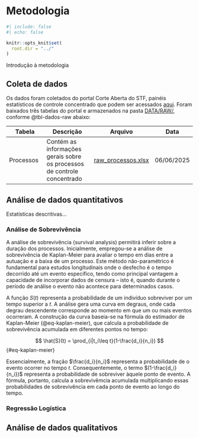 # Metodologia {#sec-metodologia}

```r
#| include: false
#| echo: false

knitr::opts_knit$set(
  root.dir = "../"
)
```

Introdução à metodologia

## Coleta de dados

Os dados foram coletados do portal Corte Aberta do STF, painéis estatísticos de controle concentrado que podem ser acessados [aqui](https://transparencia.stf.jus.br/extensions/controle_concentrado/controle_concentrado.html). Foram baixados três tabelas do portal e armazenados na pasta [DATA/RAW/](DATA/RAW/), conforme @tbl-dados-raw abaixo:

::: {#tbl-dados-raw}
| Tabela | Descrição | Arquivo | Data |
| ------ | --------- | ----- | ----- |
| Processos | Contém as informações gerais sobre os processos de controle concentrado | [raw_processos.xlsx](DATA/RAW/raw_processos.xlsx) | 06/06/2025 |
:::

## Análise de dados quantitativos

Estatísticas descritivas...

### Análise de Sobrevivência

A análise de sobrevivência (survival analysis) permitirá inferir sobre a duração dos processos. Inicialmente, empregou-se a análise de sobrevivência de Kaplan-Meier para avaliar o tempo em dias entre a autuação e a baixa de um processo. Este método não-paramétrico é fundamental para estudos longitudinais onde o desfecho é o tempo decorrido até um evento específico, tendo como principal vantagem a capacidade de incorporar dados de censura – isto é, quando durante o período de análise o evento não acontece para determinados casos.

A função $S(t)$ representa a probabilidade de um indivíduo sobreviver por um tempo superior a $t$. A análise gera uma curva em degraus, onde cada degrau descendente corresponde ao momento em que um ou mais eventos ocorreram. A construção da curva baseia-se na fórmula do estimador de Kaplan-Meier (@eq-kaplan-meier), que calcula a probabilidade de sobrevivência acumulada em diferentes pontos no tempo:

$$
\hat{S}(t) = \prod_{i|t_i\leq t}(1-\frac{d_i}{n_i})
$$ {#eq-kaplan-meier}

Essencialmente, a fração $\frac{d_i}{n_i}$ representa a probabilidade de o evento ocorrer no tempo $t$. Consequentemente, o termo $(1-\frac{d_i}{n_i})$ representa a probabilidade de sobreviver àquele ponto de evento. A fórmula, portanto, calcula a sobrevivêmcia acumulada multiplicando essas probabilidades de sobrevivência em cada ponto de evento ao longo do tempo.

### Regressão Logística

## Análise de dados qualitativos

